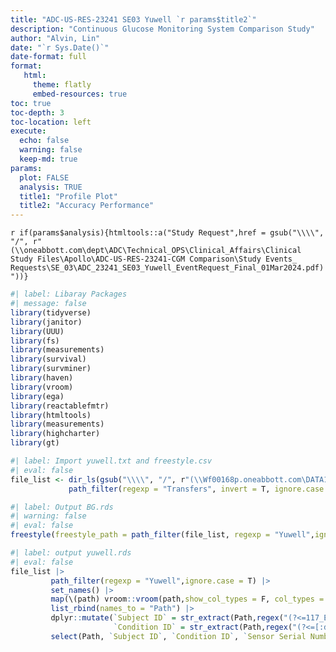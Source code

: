 ```yaml
---
title: "ADC-US-RES-23241 SE03 Yuwell `r params$title2`"
description: "Continuous Glucose Monitoring System Comparison Study"
author: "Alvin, Lin"
date: "`r Sys.Date()`"
date-format: full
format:
   html:
     theme: flatly
     embed-resources: true
toc: true
toc-depth: 3
toc-location: left
execute:
  echo: false
  warning: false
  keep-md: true
params:
  plot: FALSE
  analysis: TRUE
  title1: "Profile Plot"
  title2: "Accuracy Performance"
---
```


<!-- EDC \\wf00168p.oneabbott.com\data1\CDM\ADC-US-RES-23241\SE03\OpenClinica\Current -->

<!-- AUU \\wf00168p.oneabbott.com\data1\CDM\ADC-US-RES-23241\SE03\UploadData -->

<!-- CRF \\oneabbott.com\dept\ADC\Technical_OPS\Clinical_Affairs\Clinical Study Files\Apollo\ADC-US-RES-23241-CGM Comparison\Case Report Forms\Version_A\Approved\PDF -->

<!-- DMP \\oneabbott.com\dept\ADC\Technical_OPS\Clinical_Affairs\Clinical Study Files\Apollo\ADC-US-RES-23241-CGM Comparison\CDM\Study_Binder\Data_Management_Plan\SE03\Version_1.0\Approved -->

<!-- study request \\oneabbott.com\dept\ADC\Technical_OPS\Clinical_Affairs\Clinical Study Files\Apollo\ADC-US-RES-23241-CGM Comparison\Study Events_ Requests\SE_03 -->

<!-- Conversion 18.016*mmol/L = mg/dL -->

<!-- Sibionics dynamic range 2.2mmol/L ~ 25.0mmol/L	 -->

`r if(params$analysis){htmltools::a("Study Request",href = gsub("\\\\", "/", r"(\\oneabbott.com\dept\ADC\Technical_OPS\Clinical_Affairs\Clinical Study Files\Apollo\ADC-US-RES-23241-CGM Comparison\Study Events_ Requests\SE_03\ADC_23241_SE03_Yuwell_EventRequest_Final_01Mar2024.pdf)"))}`
```r
#| label: Libaray Packages 
#| message: false
library(tidyverse)
library(janitor)
library(UUU)
library(fs)
library(measurements)
library(survival)
library(survminer)
library(haven)
library(vroom)
library(ega)
library(reactablefmtr)
library(htmltools)
library(measurements)
library(highcharter)
library(gt)
```

```r
#| label: Import yuwell.txt and freestyle.csv
#| eval: false
file_list <- dir_ls(gsub("\\\\", "/", r"(\\Wf00168p.oneabbott.com\DATA1\cdm\ADC-US-RES-23241\SE03\UploadData)"),recurse = T, regexp = "*[0-9][.]txt$|*freestyle[.]csv$") |> 
             path_filter(regexp = "Transfers", invert = T, ignore.case = T)
```

```r
#| label: Output BG.rds
#| warning: false
#| eval: false
freestyle(freestyle_path = path_filter(file_list, regexp = "Yuwell",ignore.case = T, invert = T))
```

```r
#| label: output yuwell.rds
#| eval: false
file_list |>
         path_filter(regexp = "Yuwell",ignore.case = T) |> 
         set_names() |>
         map(\(path) vroom::vroom(path,show_col_types = F, col_types = c(ErrorCode = "c")),.progress = T) |> 
         list_rbind(names_to = "Path") |> 
         dplyr::mutate(`Subject ID` = str_extract(Path,regex("(?<=117_ERA/00)[:digit:]{7}")),
                       `Condition ID` = str_extract(Path,regex("(?<=[:digit:]{7}_)[:alpha:]{3}"))) |> 
         select(Path, `Subject ID`, `Condition ID`, `Sensor Serial Number` = Name, `Date Time` = Time, Gl = Iw, ErrorCode)
```
